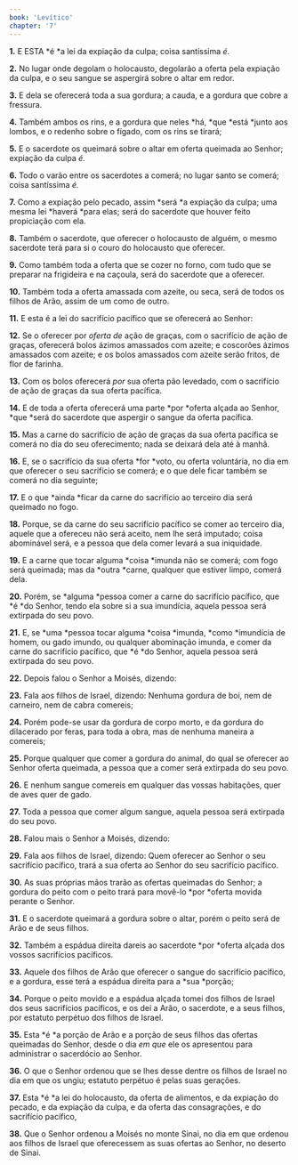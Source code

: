 ```yaml
---
book: 'Levítico'
chapter: '7'
---
```


**1.** E ESTA *é *a lei da expiação da culpa; coisa santíssima *é.*

**2.** No lugar onde degolam o holocausto, degolarão a oferta pela expiação da culpa, e o seu sangue se aspergirá sobre o altar em redor.

**3.** E dela se oferecerá toda a sua gordura; a cauda, e a gordura que cobre a fressura.

**4.** Também ambos os rins, e a gordura que neles *há, *que *está *junto aos lombos, e o redenho sobre o fígado, com os rins se tirará;

**5.** E o sacerdote os queimará sobre o altar em oferta queimada ao Senhor; expiação da culpa *é.*

**6.** Todo o varão entre os sacerdotes a comerá; no lugar santo se comerá; coisa santíssima *é.*

**7.** Como a expiação pelo pecado, assim *será *a expiação da culpa; uma mesma lei *haverá *para elas; será do sacerdote que houver feito propiciação com ela.

**8.** Também o sacerdote, que oferecer o holocausto de alguém, o mesmo sacerdote terá para si o couro do holocausto que oferecer.

**9.** Como também toda a oferta que se cozer no forno, com tudo que se preparar na frigideira e na caçoula, será do sacerdote que a oferecer.

**10.** Também toda a oferta amassada com azeite, ou seca, será de todos os filhos de Arão, assim de um como de outro.

**11.** E esta é a lei do sacrifício pacífico que se oferecerá ao Senhor:

**12.** Se o oferecer por *oferta de* ação de graças, com o sacrifício de ação de graças, oferecerá bolos ázimos amassados com azeite; e coscorões ázimos amassados com azeite; e os bolos amassados com azeite serão fritos, de flor de farinha.

**13.** Com os bolos oferecerá *por* sua oferta pão levedado, com o sacrifício de ação de graças da sua oferta pacífica.

**14.** E de toda a oferta oferecerá uma parte *por *oferta alçada ao Senhor, *que *será do sacerdote que aspergir o sangue da oferta pacífica.

**15.** Mas a carne do sacrifício de ação de graças da sua oferta pacífica se comerá no dia do seu oferecimento; nada se deixará dela até à manhã.

**16.** E, se o sacrifício da sua oferta *for *voto, ou oferta voluntária, no dia em que oferecer o seu sacrifício se comerá; e o que dele ficar também se comerá no dia seguinte;

**17.** E o que *ainda *ficar da carne do sacrifício ao terceiro dia será queimado no fogo.

**18.** Porque, se da carne do seu sacrifício pacífico se comer ao terceiro dia, aquele que a ofereceu não será aceito, nem lhe será imputado; coisa abominável será, e a pessoa que dela comer levará a sua iniquidade.

**19.** E a carne que tocar alguma *coisa *imunda não se comerá; com fogo será queimada; mas da *outra *carne, qualquer que estiver limpo, comerá dela.

**20.** Porém, se *alguma *pessoa comer a carne do sacrifício pacífico, que *é *do Senhor, tendo ela sobre si a sua imundícia, aquela pessoa será extirpada do seu povo.

**21.** E, se *uma *pessoa tocar alguma *coisa *imunda, *como *imundícia de homem, ou gado imundo, ou qualquer abominação imunda, e comer da carne do sacrifício pacífico, que *é *do Senhor, aquela pessoa será extirpada do seu povo.

**22.** Depois falou o Senhor a Moisés, dizendo:

**23.** Fala aos filhos de Israel, dizendo: Nenhuma gordura de boi, nem de carneiro, nem de cabra comereis;

**24.** Porém pode-se usar da gordura de corpo morto, e da gordura do dilacerado por feras, para toda a obra, mas de nenhuma maneira a comereis;

**25.** Porque qualquer que comer a gordura do animal, do qual se oferecer ao Senhor oferta queimada, a pessoa que a comer será extirpada do seu povo.

**26.** E nenhum sangue comereis em qualquer das vossas habitações, quer de aves quer de gado.

**27.** Toda a pessoa que comer algum sangue, aquela pessoa será extirpada do seu povo.

**28.** Falou mais o Senhor a Moisés, dizendo:

**29.** Fala aos filhos de Israel, dizendo: Quem oferecer ao Senhor o seu sacrifício pacífico, trará a sua oferta ao Senhor do seu sacrifício pacífico.

**30.** As suas próprias mãos trarão as ofertas queimadas do Senhor; a gordura do peito com o peito trará para movê-lo *por *oferta movida perante o Senhor.

**31.** E o sacerdote queimará a gordura sobre o altar, porém o peito será de Arão e de seus filhos.

**32.** Também a espádua direita dareis ao sacerdote *por *oferta alçada dos vossos sacrifícios pacíficos.

**33.** Aquele dos filhos de Arão que oferecer o sangue do sacrifício pacífico, e a gordura, esse terá a espádua direita para a *sua *porção;

**34.** Porque o peito movido e a espádua alçada tomei dos filhos de Israel dos seus sacrifícios pacíficos, e os dei a Arão, o sacerdote, e a seus filhos, por estatuto perpétuo dos filhos de Israel.

**35.** Esta *é *a porção de Arão e a porção de seus filhos das ofertas queimadas do Senhor, desde o dia *em que* ele os apresentou para administrar o sacerdócio ao Senhor.

**36.** O que o Senhor ordenou que se lhes desse dentre os filhos de Israel no dia em que os ungiu; estatuto perpétuo é pelas suas gerações.

**37.** Esta *é *a lei do holocausto, da oferta de alimentos, e da expiação do pecado, e da expiação da culpa, e da oferta das consagrações, e do sacrifício pacífico,

**38.** Que o Senhor ordenou a Moisés no monte Sinai, no dia em que ordenou aos filhos de Israel que oferecessem as suas ofertas ao Senhor, no deserto de Sinai.
